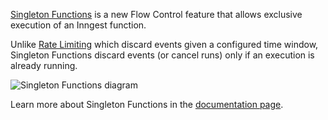 
[Singleton Functions](/docs/guides/singleton) is a new Flow Control feature that allows exclusive execution of an Inngest function.

Unlike [Rate Limiting](/docs/guides/rate-limiting) which discard events given a configured time window, Singleton Functions discard events (or cancel runs) only if an execution is already running.

![Singleton Functions diagram](/assets/docs/features/inngest-functions/flow-control/singleton-functions/diagram.png)

Learn more about Singleton Functions in the [documentation page](/docs/guides/singleton).